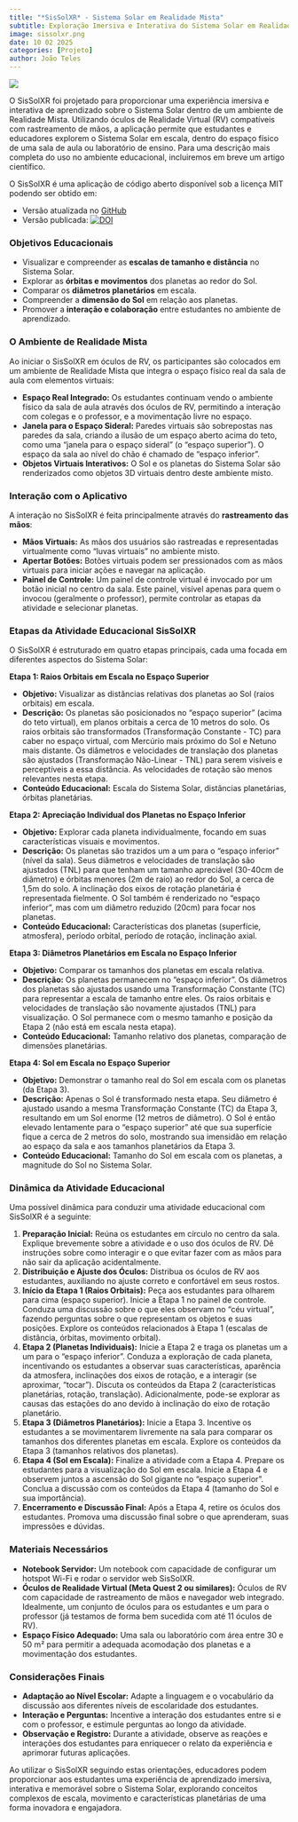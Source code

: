 ```yaml
---
title: "*SisSolXR* - Sistema Solar em Realidade Mista"
subtitle: Exploração Imersiva e Interativa do Sistema Solar em Realidade Mista para Educação em Astronomia
image: sissolxr.png
date: 10 02 2025
categories: [Projeto]
author: João Teles
---
```


![](sissolxr.png)

O SisSolXR foi projetado para proporcionar uma experiência imersiva e interativa de aprendizado sobre o Sistema Solar dentro de um ambiente de Realidade Mista.  Utilizando óculos de Realidade Virtual (RV) compatíveis com rastreamento de mãos, a aplicação permite que estudantes e educadores explorem o Sistema Solar em escala, dentro do espaço físico de uma sala de aula ou laboratório de ensino. Para uma descrição mais completa do uso no ambiente educacional, incluiremos em breve um artigo científico.

O SisSolXR é uma aplicação de código aberto disponível sob a licença MIT podendo ser obtido em:

- Versão atualizada no [GitHub](https://github.com/jocoteles/SisSolXR)
- Versão publicada: [![DOI](https://zenodo.org/badge/930331951.svg)](https://doi.org/10.5281/zenodo.14845124)


### Objetivos Educacionais

*   Visualizar e compreender as **escalas de tamanho e distância** no Sistema Solar.
*   Explorar as **órbitas e movimentos** dos planetas ao redor do Sol.
*   Comparar os **diâmetros planetários** em escala.
*   Compreender a **dimensão do Sol** em relação aos planetas.
*   Promover a **interação e colaboração** entre estudantes no ambiente de aprendizado.

### O Ambiente de Realidade Mista

Ao iniciar o SisSolXR em óculos de RV, os participantes são colocados em um ambiente de Realidade Mista que integra o espaço físico real da sala de aula com elementos virtuais:

*   **Espaço Real Integrado:** Os estudantes continuam vendo o ambiente físico da sala de aula através dos óculos de RV, permitindo a interação com colegas e o professor, e a movimentação livre no espaço.
*   **Janela para o Espaço Sideral:** Paredes virtuais são sobrepostas nas paredes da sala, criando a ilusão de um espaço aberto acima do teto, como uma "janela para o espaço sideral" (o "espaço superior"). O espaço da sala ao nível do chão é chamado de "espaço inferior".
*   **Objetos Virtuais Interativos:**  O Sol e os planetas do Sistema Solar são renderizados como objetos 3D virtuais dentro deste ambiente misto.

### Interação com o Aplicativo

A interação no SisSolXR é feita principalmente através do **rastreamento das mãos**:

*   **Mãos Virtuais:** As mãos dos usuários são rastreadas e representadas virtualmente como "luvas virtuais" no ambiente misto.
*   **Apertar Botões:**  Botões virtuais podem ser pressionados com as mãos virtuais para iniciar ações e navegar na aplicação.
*   **Painel de Controle:** Um painel de controle virtual é invocado por um botão inicial no centro da sala. Este painel, visível apenas para quem o invocou (geralmente o professor), permite controlar as etapas da atividade e selecionar planetas.

### Etapas da Atividade Educacional SisSolXR

O SisSolXR é estruturado em quatro etapas principais, cada uma focada em diferentes aspectos do Sistema Solar:

**Etapa 1: Raios Orbitais em Escala no Espaço Superior**

*   **Objetivo:** Visualizar as distâncias relativas dos planetas ao Sol (raios orbitais) em escala.
*   **Descrição:** Os planetas são posicionados no "espaço superior" (acima do teto virtual), em planos orbitais a cerca de 10 metros do solo. Os raios orbitais são transformados (Transformação Constante - TC) para caber no espaço virtual, com Mercúrio mais próximo do Sol e Netuno mais distante. Os diâmetros e velocidades de translação dos planetas são ajustados (Transformação Não-Linear - TNL) para serem visíveis e perceptíveis a essa distância. As velocidades de rotação são menos relevantes nesta etapa.
*   **Conteúdo Educacional:** Escala do Sistema Solar, distâncias planetárias, órbitas planetárias.

**Etapa 2: Apreciação Individual dos Planetas no Espaço Inferior**

*   **Objetivo:** Explorar cada planeta individualmente, focando em suas características visuais e movimentos.
*   **Descrição:** Os planetas são trazidos um a um para o "espaço inferior" (nível da sala). Seus diâmetros e velocidades de translação são ajustados (TNL) para que tenham um tamanho apreciável (30-40cm de diâmetro) e órbitas menores (2m de raio) ao redor do Sol, a cerca de 1,5m do solo. A inclinação dos eixos de rotação planetária é representada fielmente. O Sol também é renderizado no "espaço inferior", mas com um diâmetro reduzido (20cm) para focar nos planetas.
*   **Conteúdo Educacional:** Características dos planetas (superfície, atmosfera), período orbital, período de rotação, inclinação axial.

**Etapa 3: Diâmetros Planetários em Escala no Espaço Inferior**

*   **Objetivo:** Comparar os tamanhos dos planetas em escala relativa.
*   **Descrição:** Os planetas permanecem no "espaço inferior". Os diâmetros dos planetas são ajustados usando uma Transformação Constante (TC) para representar a escala de tamanho entre eles. Os raios orbitais e velocidades de translação são novamente ajustados (TNL) para visualização. O Sol permanece com o mesmo tamanho e posição da Etapa 2 (não está em escala nesta etapa).
*   **Conteúdo Educacional:** Tamanho relativo dos planetas, comparação de dimensões planetárias.

**Etapa 4: Sol em Escala no Espaço Superior**

*   **Objetivo:** Demonstrar o tamanho real do Sol em escala com os planetas (da Etapa 3).
*   **Descrição:** Apenas o Sol é transformado nesta etapa. Seu diâmetro é ajustado usando a mesma Transformação Constante (TC) da Etapa 3, resultando em um Sol enorme (12 metros de diâmetro). O Sol é então elevado lentamente para o "espaço superior" até que sua superfície fique a cerca de 2 metros do solo, mostrando sua imensidão em relação ao espaço da sala e aos tamanhos planetários da Etapa 3.
*   **Conteúdo Educacional:** Tamanho do Sol em escala com os planetas, a magnitude do Sol no Sistema Solar.

### Dinâmica da Atividade Educacional

Uma possível dinâmica para conduzir uma atividade educacional com SisSolXR é a seguinte:

1.  **Preparação Inicial:** Reúna os estudantes em círculo no centro da sala. Explique brevemente sobre a atividade e o uso dos óculos de RV. Dê instruções sobre como interagir e o que evitar fazer com as mãos para não sair da aplicação acidentalmente.
2.  **Distribuição e Ajuste dos Óculos:** Distribua os óculos de RV aos estudantes, auxiliando no ajuste correto e confortável em seus rostos.
3.  **Início da Etapa 1 (Raios Orbitais):** Peça aos estudantes para olharem para cima (espaço superior). Inicie a Etapa 1 no painel de controle. Conduza uma discussão sobre o que eles observam no "céu virtual", fazendo perguntas sobre o que representam os objetos e suas posições. Explore os conteúdos relacionados à Etapa 1 (escalas de distância, órbitas, movimento orbital).
4.  **Etapa 2 (Planetas Individuais):** Inicie a Etapa 2 e traga os planetas um a um para o "espaço inferior".  Conduza a exploração de cada planeta, incentivando os estudantes a observar suas características, aparência da atmosfera, inclinações dos eixos de rotação, e a interagir (se aproximar, "tocar"). Discuta os conteúdos da Etapa 2 (características planetárias, rotação, translação). Adicionalmente, pode-se explorar as causas das estações do ano devido à inclinação do eixo de rotação planetário.
5.  **Etapa 3 (Diâmetros Planetários):** Inicie a Etapa 3. Incentive os estudantes a se movimentarem livremente na sala para comparar os tamanhos dos diferentes planetas em escala. Explore os conteúdos da Etapa 3 (tamanhos relativos dos planetas).
6.  **Etapa 4 (Sol em Escala):** Finalize a atividade com a Etapa 4. Prepare os estudantes para a visualização do Sol em escala. Inicie a Etapa 4 e observem juntos a ascensão do Sol gigante no "espaço superior". Conclua a discussão com os conteúdos da Etapa 4 (tamanho do Sol e sua importância).
7.  **Encerramento e Discussão Final:** Após a Etapa 4, retire os óculos dos estudantes. Promova uma discussão final sobre o que aprenderam, suas impressões e dúvidas.

### Materiais Necessários

*   **Notebook Servidor:** Um notebook com capacidade de configurar um hotspot Wi-Fi e rodar o servidor web SisSolXR.
*   **Óculos de Realidade Virtual (Meta Quest 2 ou similares):**  Óculos de RV com capacidade de rastreamento de mãos e navegador web integrado. Idealmente, um conjunto de óculos para os estudantes e um para o professor (já testamos de forma bem sucedida com até 11 óculos de RV).
*   **Espaço Físico Adequado:** Uma sala ou laboratório com área entre 30 e 50 m² para permitir a adequada acomodação dos planetas e a movimentação dos estudantes.

### Considerações Finais

*   **Adaptação ao Nível Escolar:** Adapte a linguagem e o vocabulário da discussão aos diferentes níveis de escolaridade dos estudantes.
*   **Interação e Perguntas:** Incentive a interação dos estudantes entre si e com o professor, e estimule perguntas ao longo da atividade.
*   **Observação e Registro:** Durante a atividade, observe as reações e interações dos estudantes para enriquecer o relato da experiência e aprimorar futuras aplicações.

Ao utilizar o SisSolXR seguindo estas orientações, educadores podem proporcionar aos estudantes uma experiência de aprendizado imersiva, interativa e memorável sobre o Sistema Solar, explorando conceitos complexos de escala, movimento e características planetárias de uma forma inovadora e engajadora.

